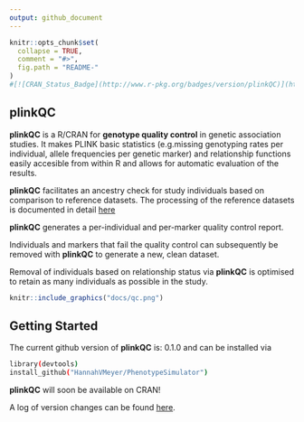 ```yaml
---
output: github_document
---
```


```r
knitr::opts_chunk$set(
  collapse = TRUE,
  comment = "#>",
  fig.path = "README-"
)
#[![CRAN_Status_Badge](http://www.r-pkg.org/badges/version/plinkQC)](https://cran.r-project.org/package=plinkQC)
```

## <i class="fa fa-map" aria-hidden="true"></i> plinkQC

**plinkQC** is a R/CRAN for **genotype quality control** in genetic association
studies. It makes PLINK basic statistics (e.g.missing genotyping rates
per individual, allele frequencies per genetic marker) and relationship
functions easily accesible from within R and allows for automatic evaluation
of the results.

**plinkQC** facilitates an ancestry check for study individuals based on 
comparison to reference datasets. The processing of the reference datasets is
documented in detail [here](articles/AncestryCheck.html)

**plinkQC** generates a per-individual and per-marker quality control report.

Individuals and markers that fail the quality control can subsequently be
removed with **plinkQC** to generate a new, clean dataset. 

Removal of individuals based on relationship status via **plinkQC** is optimised
to retain as many individuals as possible in the study.

```r
knitr::include_graphics("docs/qc.png")
```

## <i class="fa fa-cog" aria-hidden="true"></i> Getting Started

The current github version of **plinkQC**  is: 0.1.0 and can be
installed via
```bash
library(devtools)
install_github("HannahVMeyer/PhenotypeSimulator")
```
**plinkQC** will soon be available on CRAN!

A log of version changes can be found [here](https://github.com/HannahVMeyer/plinkQC/blob/master/NEWS.md).

